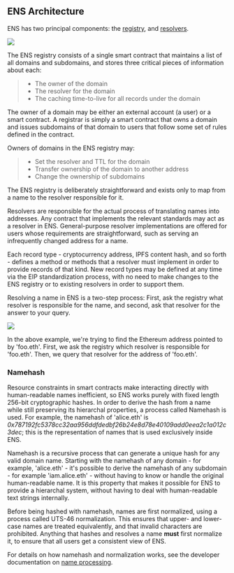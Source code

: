 
## ENS Architecture

ENS has two principal components: the [registry](contract-api-reference/ens.md), and [resolvers](contract-api-reference/publicresolver.md).

![](<assets/ens-architecture.png>)

The ENS registry consists of a single smart contract that maintains a list of all domains and subdomains, and stores three critical pieces of information about each:

> * The owner of the domain
> * The resolver for the domain
> * The caching time-to-live for all records under the domain

The owner of a domain may be either an external account (a user) or a smart contract. A registrar is simply a smart contract that owns a domain and issues subdomains of that domain to users that follow some set of rules defined in the contract.

Owners of domains in the ENS registry may:

> * Set the resolver and TTL for the domain
> * Transfer ownership of the domain to another address
> * Change the ownership of subdomains

The ENS registry is deliberately straightforward and exists only to map from a name to the resolver responsible for it.

Resolvers are responsible for the actual process of translating names into addresses. Any contract that implements the relevant standards may act as a resolver in ENS. General-purpose resolver implementations are offered for users whose requirements are straightforward, such as serving an infrequently changed address for a name.

Each record type - cryptocurrency address, IPFS content hash, and so forth - defines a method or methods that a resolver must implement in order to provide records of that kind. New record types may be defined at any time via the EIP standardization process, with no need to make changes to the ENS registry or to existing resolvers in order to support them.

Resolving a name in ENS is a two-step process: First, ask the registry what resolver is responsible for the name, and second, ask that resolver for the answer to your query.

![](https://lh5.googleusercontent.com/\_OPPzaxTxKggx9HuxloeWtK8ggEfIIBKRCEA6BKMwZdzAfUpIY6cz7NK5CFmiuw7TwknbhFNVRCJsswHLqkxUEJ5KdRzpeNbyg8\_H9d2RZdG28kgipT64JyPZUP--bAizozaDcxCq34)

In the above example, we're trying to find the Ethereum address pointed to by 'foo.eth'. First, we ask the registry which resolver is responsible for 'foo.eth'. Then, we query that resolver for the address of 'foo.eth'.

### Namehash

Resource constraints in smart contracts make interacting directly with human-readable names inefficient, so ENS works purely with fixed length 256-bit cryptographic hashes. In order to derive the hash from a name while still preserving its hierarchal properties, a process called Namehash is used. For example, the namehash of 'alice.eth' is _0x787192fc5378cc32aa956ddfdedbf26b24e8d78e40109add0eea2c1a012c3dec_; this is the representation of names that is used exclusively inside ENS.

Namehash is a recursive process that can generate a unique hash for any valid domain name. Starting with the namehash of any domain - for example, 'alice.eth' - it's possible to derive the namehash of any subdomain - for example 'iam.alice.eth' - without having to know or handle the original human-readable name. It is this property that makes it possible for ENS to provide a hierarchal system, without having to deal with human-readable text strings internally.

Before being hashed with namehash, names are first normalized, using a process called UTS-46 normalization. This ensures that upper- and lower-case names are treated equivalently, and that invalid characters are prohibited. Anything that hashes and resolves a name **must** first normalize it, to ensure that all users get a consistent view of ENS.

For details on how namehash and normalization works, see the developer documentation on [name processing](contract-api-reference/name-processing.md).
